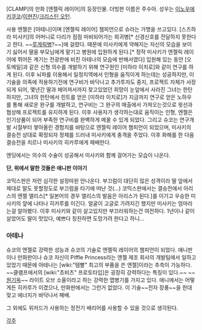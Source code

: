 [CLAMP]의 만화 [엔젤릭 레이어]의 등장인물. 더빙판 이름은 주수아. 성우는 [[이노우에 키쿠코]]/[[이현진]]/[[크리스틴 오턴]]. 

사용 엔젤은 [아테나]이며 [엔젤릭 레이어] 챔피언으로 슈라는 가명을 쓰고있다. [스즈하라 미사키]의 어머니로 다리가 점점 마비되어가는 희귀병[* 신경신호를 전달하지 못한다고 한다. ~~[[루게릭병]]?~~]에 걸렸다. 때문에 미사키에게 약해지는 자신의 모습을 보이기 싫어서 딸을 부모님에게 맡기고 병원에 입원하게 된다.[* 정작 미사키가 엔젤릭 레이어에 뛰어든 계기는 전광판에 비친 아테나의 모습에 반해서였다] 입원해 있는 동안 [오토메일]과 같은 신형 의수를 개발하기 위해 연구원인 [미하라 이치로]와 같이 연구를 하게 된다. 이후 뇌파를 이용해서 일정지역에서 인형을 움직이게 하는데는 성공하지만, 이 기술을 의족에 적용하기전에 연구비가 바닥나고 추가투자도 중지, 프로젝트 자체가 사장되게 되어, 몇년간 딸과 헤어져서까지 찾고있었던 희망이 눈앞에서 사라진 그녀는 한탄하지만, 그녀의 한탄에서 힌트를 얻은 [미하라 이치로]가 지금까지 연구로 얻은 노하우를 통해 새로운 완구를 개발하고, 연구비는 그 완구의 매출에서 가져오는것으로 윗선과 협상해 프로젝트를 유지하게 된다. 이후 사용자가 생각하는대로 움직이는 인형, 엔젤은 인기상품이 되어 부족한 연구비를 완벽하게 메꿀 수 있게 되었다. 그리고 슈코는 연구개발 시절부터 쌓아올린 경험치를 바탕으로 엔젤릭 레이어 챔피언이 되었으며, 미사키의 결승전 상대로 확정되자 정체를 드러내 미사키에게 충격을 주었다. 이후 화해를 한 다음 결승전을 치르나 미사키의 히카루에게 패배한다.

엔딩에서는 의수의 수술이 성공해서 미사키와 함께 걸어가는 모습이 나온다.

'''단, 위에서 말한 것들은 애니판 이야기'''

코믹스판은 저런 심각한 설정따윈 안나온다. 부끄럼이 대단히 많은 성격이라 딸 앞에서 제대로 말도 못할정도로 부끄럼을 타기에 떠난 것(...) 코믹스판에서는 결승전에서 아리스의 엔젤 앨리스[* 일본어의 경우 앨리스의 발음은 아리스가 된다.]를 이기고 우승한 미사키의 앞에 나타나 히카루를 이긴다. 얼굴이 고글로 가려지긴 했지만 미사키는 엄마라는걸 알아봤다. 이후 미사키와 같이 살고있지만 부끄러워하는건 여전하다. 1년이나 같이 살았어도 딸이 맛있다, 예쁘다 칭찬하면 도망가려 한다고 하니... 


=== 아테나 ===

슈코의 엔젤로 강력한 성능과 슈코의 기술로 엔젤릭 레이어의 챔피언이 되었다. 애니판이나 만화판이나 슈코 자신이 Piffle Princess라는 엔젤 제조 회사의 개발팀에서 일하고 있었기 때문에 아테나는 [wiki:"템빨" 최고의 부품을 쓴 엔젤]이라는 추측이 가능하다. ~~클램프에서의 [wiki:"쵸비츠" 프로토타입]은 굉장히 강력하다는 특징이 있다.~~
~~[[원기옥]]~~ 라이트 오브 소울이라고 하는 강력한 맵병기를 가지고 있다. 애니에서는 어떻게든 히카루가 이겼으나, 만화판에서는 그런거 없었다. 이 기술~~전자 장풍~~을 한대 맞고 에너지가 바닥나서 패배. 

그 외에도 위저드가 사용하는 정전기 배리어를 사용할 수 있을 것으로 생각된다.

[[각주]]
